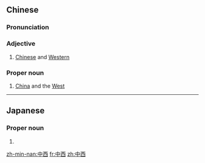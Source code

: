 ==Chinese==
{{zh-forms}}

===Pronunciation===
{{zh-pron
|m=Zhōng-Xī
|c=zung1 sai1
|mn=tiong-se
|cat=a
}}

===Adjective===
{{zh-adj}}

# [[Chinese]] and [[Western]]

===Proper noun===
{{zh-proper noun}}

# [[China]] and the [[West]]

----

==Japanese==
{{wikipedia|lang=ja}}
{{ja-kanjitab|なか|にし|yomi=k}}

===Proper noun===
{{ja-pos|なかにし|proper}}

# {{surname|lang=ja|sort=なかにし}}

[[zh-min-nan:中西]]
[[fr:中西]]
[[zh:中西]]